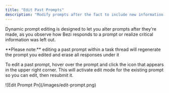 ```yaml
---
title: "Edit Past Prompts"
description: "Modify prompts after the fact to include new information or redirect Bezi's focus"
---
```


Dynamic prompt editing is designed to let you alter prompts after they're made, as you observe how Bezi responds to a prompt or realize critical information was left out.

<Info>
  **Please note:** editing a past prompt within a task thread will regenerate the prompt you edited and erase all responses under it
</Info>

To edit a past prompt, hover over the prompt and click the  <Icon icon="file-pen" iconType="sharp-solid" color="#000000" /> icon that appears in the upper right corner. This will activate edit mode for the existing prompt so you can edit, then resubmit it.

<Frame>
  ![Edit Prompt Pn](/images/edit-prompt.png)
</Frame>